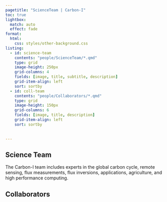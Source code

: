 ```yaml
---
pagetitle: "ScienceTeam | Carbon-I"
toc: true
lightbox:
  match: auto
  effect: fade
format:
  html:
    css: styles/other-background.css
listing:
  - id: science-team
    contents: "people/ScienceTeam/*.qmd"
    type: grid
    image-height: 250px
    grid-columns: 4
    fields: [image, title, subtitle, description]
    grid-item-align: left
    sort: sortby
  - id: coll-team
    contents: "people/Collaborators/*.qmd"
    type: grid
    image-height: 150px
    grid-columns: 6
    fields: [image, title, description]
    grid-item-align: left
    sort: sortby
 
  
---
```




## Science Team

::: {.callout-note}
The Carbon-I team includes experts in the global carbon cycle, remote sensing, flux measurements, flux inversions, applications, agriculture, and high performance computing.
:::


:::{#science-team}
:::

## Collaborators

:::{#coll-team}
:::


